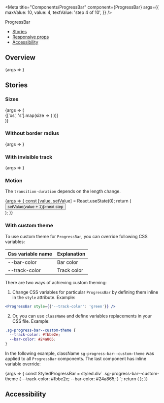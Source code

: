 
<Meta
  title="Components/ProgressBar"
  component={ProgressBar}
  args={{
    maxValue: 10,
    value: 4,
    textValue: 'step 4 of 10',
  }}
/>

<PageHeader>ProgressBar</PageHeader>

- [Stories](#stories)
- [Responsive props](#responsive-props)
- [Accessibility](#accessibility)

## Overview

<Canvas>
  <Story name="Default">{args => <ProgressBar {...args} />}</Story>
</Canvas>

<ArgsTable story="Default" />

## Stories

### Sizes

<Canvas>
  <Story name="Sizes">
    {args => (
      <div>
        {['xs', 's'].map(size => (
          <StoryVariant label={`size - ${size}`} key={size}>
            <ProgressBar {...args} size={size} />
          </StoryVariant>
        ))}
      </div>
    )}
  </Story>
</Canvas>

### Without border radius

<Canvas>
  <Story name="Without border radius" args={{noBorderRadius: true}}>
    {args => <ProgressBar {...args} />}
  </Story>
</Canvas>

### With invisible track

<Canvas>
  <Story name="With invisible track" args={{invisibleTrack: true}}>
    {args => <ProgressBar {...args} />}
  </Story>
</Canvas>

### Motion

The `transition-duration` depends on the length change.

<Canvas>
  <Story name="Motion">
    {args => {
      const [value, setValue] = React.useState(0);
      return (
        <div className="sg-space-y-l">
          <ProgressBar {...args} value={value} />
          <Button onClick={() => setValue(value + 1)}>next step</Button>
        </div>
      );
    }}
  </Story>
</Canvas>

### With custom theme

To use custom theme for `ProgressBar`, you can override following CSS variables:

| Css variable name | Explanation |
| ----------------- | ----------- |
| --bar-color       | Bar color   |
| --track-color     | Track color |

There are two ways of achieving custom theming:

1. Change CSS variables for particular `ProgressBar` by defining them inline in the `style` attribute. Example:

```jsx
<ProgressBar style={{'--track-color': 'green'}} />
```

2. Or, you can use `className` and define variables replacements in your CSS file. Example:

```css
.sg-progress-bar--custom-theme {
  --track-color: #fbbe2e;
  --bar-color: #24a865;
}
```

In the following example, className `sg-progress-bar--custom-theme` was applied to all `ProgressBar` components. The last component has inline variable override:

<Canvas>
  <Story
    name="With custom theme"
    args={{className: 'sg-progress-bar--custom-theme'}}
  >
    {args => {
      const StyledProgressBar = styled.div`
        .sg-progress-bar--custom-theme {
          --track-color: #fbbe2e;
          --bar-color: #24a865;
        }
      `;
      return (
        <StyledProgressBar>
          <ProgressBar {...args} />
        </StyledProgressBar>
      );
    }}
  </Story>
</Canvas>

## Accessibility

<ProgressBarA11y />
